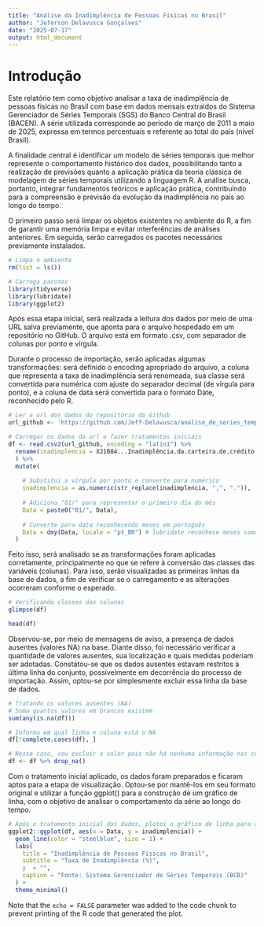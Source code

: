 ---
title: "Análise da Inadimplência de Pessoas Físicas no Brasil"
author: "Jeferson Delavusca Gonçalves"
date: "2025-07-17"
output: html_document
---

# Introdução

Este relatório tem como objetivo analisar a taxa de inadimplência de pessoas físicas no Brasil com base em dados mensais extraídos do Sistema Gerenciador de Séries Temporais (SGS) do Banco Central do Brasil (BACEN). A série utilizada corresponde ao período de março de 2011 a maio de 2025, expressa em termos percentuais e referente ao total do país (nível Brasil).

A finalidade central é identificar um modelo de séries temporais que melhor represente o comportamento histórico dos dados, possibilitando tanto a realização de previsões quanto a aplicação prática da teoria clássica de modelagem de séries temporais utilizando a linguagem R. A análise busca, portanto, integrar fundamentos teóricos e aplicação prática, contribuindo para a compreensão e previsão da evolução da inadimplência no país ao longo do tempo.

O primeiro passo será limpar os objetos existentes no ambiente do R, a fim de garantir uma memória limpa e evitar interferências de análises anteriores. Em seguida, serão carregados os pacotes necessários previamente instalados. 

```{r, include=TRUE, results = "hide", warning=FALSE, message=FALSE}
# Limpa o ambiente
rm(list = ls())

# Carrega pacotes
library(tidyverse)
library(lubridate)
library(ggplot2)
```

Após essa etapa inicial, será realizada a leitura dos dados por meio de uma URL salva previamente, que aponta para o arquivo hospedado em um repositório no GitHub. O arquivo está em formato .csv, com separador de colunas por ponto e vírgula.

Durante o processo de importação, serão aplicadas algumas transformações: será definido o encoding apropriado do arquivo, a coluna que representa a taxa de inadimplência será renomeada, sua classe será convertida para numérica com ajuste do separador decimal (de vírgula para ponto), e a coluna de data será convertida para o formato Date, reconhecido pelo R.

```{r, include=TRUE, results = "hide", warning=FALSE, message=FALSE}
# Ler a url dos dados do repositório do Github
url_github <- 'https://github.com/Jeff-Delavusca/analise_de_series_temporais_da_inadimplencia_pessoa_fisica/raw/refs/heads/main/inadimplencia_pf_br.csv'

# Carregar os dados da url e fazer tratamentos iniciais
df <- read.csv2(url_github, encoding = "latin1") %>% 
  rename(inadimplencia = X21084...Inadimplência.da.carteira.de.crédito...Pessoas.físicas...Total....
  ) %>% 
  mutate(
    
    # Substitui a vírgula por ponto e converte para numérico
    inadimplencia = as.numeric(str_replace(inadimplencia, ",", ".")),
    
    # Adiciona "01/" para representar o primeiro dia do mês
    Data = paste0("01/", Data),
    
    # Converte para data reconhecendo meses em português
    Data = dmy(Data, locale = "pt_BR") # lubridate reconhece meses como "jan", "fev", etc.
  )
```
Feito isso, será analisado se as transformações foram aplicadas corretamente, principalmente no que se refere à conversão das classes das variáveis (colunas). Para isso, serão visualizadas as primeiras linhas da base de dados, a fim de verificar se o carregamento e as alterações ocorreram conforme o esperado.
```{r}
# Verificando classes das colunas
glimpse(df)

head(df)

```
Observou-se, por meio de mensagens de aviso, a presença de dados ausentes (valores NA) na base. Diante disso, foi necessário verificar a quantidade de valores ausentes, sua localização e quais medidas poderiam ser adotadas. Constatou-se que os dados ausentes estavam restritos à última linha do conjunto, possivelmente em decorrência do processo de importação. Assim, optou-se por simplesmente excluir essa linha da base de dados.

```{r}
# Tratando os valores ausentes (NA)
# Soma quantos valores em brancos existem
sum(any(is.na(df)))

# Informa em qual linha e coluna está o NA
df[!complete.cases(df), ] 

# Nesse caso, vou excluir o valor pois não há nenhuma informação nas colunas
df <- df %>% drop_na()
```
Com o tratamento inicial aplicado, os dados foram preparados e ficaram aptos para a etapa de visualização. Optou-se por mantê-los em seu formato original e utilizar a função ggplot() para a construção de um gráfico de linha, com o objetivo de analisar o comportamento da série ao longo do tempo.

```{r, warning=FALSE, message=FALSE}
# Após o tratamento inicial dos dados, plotei o gráfico de linha para analisar o comportamento da inadimplênmcia ao longo dos anos
ggplot2::ggplot(df, aes(x = Data, y = inadimplencia)) +
  geom_line(color = "steelblue", size = 1) +
  labs(
    title = "Inadimplência de Pessoas Físicas no Brasil",
    subtitle = "Taxa de Inadimplência (%)",
    y  = "",
    caption = "Fonte: Sistema Gerenciador de Séries Temporais (BCB)"
  ) + 
  theme_minimal()
```








Note that the `echo = FALSE` parameter was added to the code chunk to prevent printing of the R code that generated the plot.
